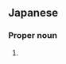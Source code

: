 ==Japanese==
{{ja-kanjitab|玲|菜}}

===Proper noun===
{{ja-pos|proper|れいな}}

# {{given name|female|lang=ja|sort=れいな}}